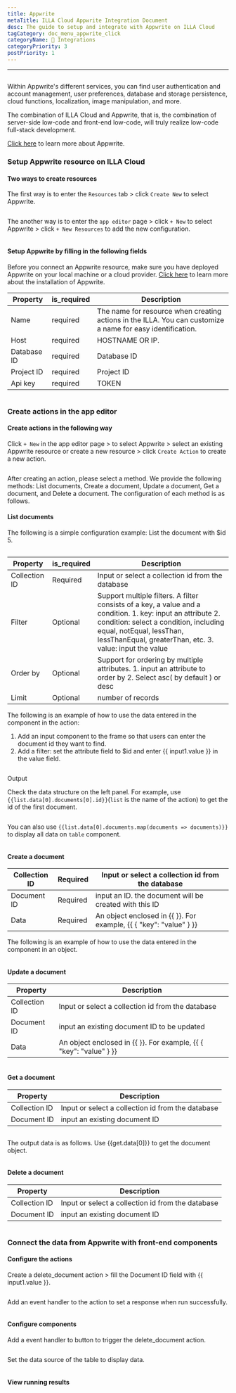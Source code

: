 ```yaml
---
title: Appwrite
metaTitle: ILLA Cloud Appwrite Integration Document
desc: The guide to setup and integrate with Appwrite on ILLA Cloud
tagCategory: doc_menu_appwrite_click
categoryName: 🔨 Integrations
categoryPriority: 3
postPriority: 1
---
```

---
## <h2 hidden>Appwrite Database</h2>
Within Appwrite's different services, you can find user authentication and account management, user preferences, database and storage persistence, cloud functions, localization, image manipulation, and more. 

The combination of ILLA Cloud and Appwrite, that is, the combination of server-side low-code and front-end low-code, will truly realize low-code full-stack development.

[Click here](https://appwrite.io/) to learn more about Appwrite.

### Setup Appwrite resource on ILLA Cloud

#### Two ways to create resources

The first way is to enter the `Resources` tab > click `Create New` to select Appwrite. 

<img src='https://cdn.illacloud.com/official-website/img/docs/assemble/appwrite1.png' alt="" />

The another way is to enter the `app editor` page > click `+ New` to select Appwrite > click `+ New Resources` to add the new configuration. 

<img src='https://cdn.illacloud.com/official-website/img/docs/assemble/appwrite2.png' alt="" />

#### Setup Appwrite by filling in the following fields

Before you connect an Appwrite resource, make sure you have deployed Appwrite on your local machine or a cloud provider. [Click here](https://appwrite.io/docs/installation) to learn more about the installation of Appwrite. 

| Property | is_required | Description |
| --- | --- | --- |
| Name | required | The name for resource when creating actions in the ILLA. You can customize a name for easy identification.  |
| Host | required | HOSTNAME OR IP.  |
| Database ID | required | Database ID |
| Project ID | required | Project ID |
| Api key | required | TOKEN |

<img src='https://cdn.illacloud.com/official-website/img/docs/assemble/appwrite3.png' alt="" />

### Create actions in the app editor

#### Create actions in the following way

Click `+ New` in the app editor page > to select Appwrite > select an existing Appwrite resource or create a new resource > click `Create Action` to create a new action. 

<img src='https://cdn.illacloud.com/official-website/img/docs/assemble/appwrite4.png' alt="" />

After creating an action, please select a method. We provide the following methods: List documents, Create a document, Update a document, Get a document, and Delete a document. The configuration of each method is as follows. 

#### List documents 

The following is a simple configuration example: List the document with $id 5. 

<img src='https://cdn.illacloud.com/official-website/img/docs/assemble/appwrite5.png' alt="" />

| Property | is_required | Description |
| --- | --- | --- |
| Collection ID | Required | Input or select a collection id from the database |
| Filter | Optional | Support multiple filters. A filter consists of a key, a value and a condition. 1. key: input an attribute 2. condition: select a condition, including equal, notEqual, lessThan, lessThanEqual, greaterThan, etc. 3. value: input the value |
| Order by | Optional | Support for ordering by multiple attributes. 1. input an attribute to order by 2. Select asc( by default ) or desc |
| Limit | Optional | number of records |

The following is an example of how to use the data entered in the component in the action:

1. Add an input component to the frame so that users can enter the document id they want to find.  
2. Add a filter: set the attribute field to $id and enter {{ input1.value }} in the value field. 

<img src='https://cdn.illacloud.com/official-website/img/docs/assemble/appwrite6.png' alt="" />

Output

Check the data structure on the left panel. For example, use `{{list.data[0].documents[0].id}}`(`list` is the name of the action) to get the id of the first document. 

<img src='https://cdn.illacloud.com/official-website/img/docs/assemble/appwrite7.png' alt="" />

You can also use `{{list.data[0].documents.map(documents => documents)}}` to display all data on `table` component. 

<img src='https://cdn.illacloud.com/official-website/img/docs/assemble/appwrite8.png' alt="" />

#### Create a document

| Collection ID | Required | Input or select a collection id from the database |
| --- | --- | --- |
| Document ID | Required | input an ID. the document will be created with this ID |
| Data | Required | An object enclosed in {{ }}. For example, {{ { "key": "value" } }} |

The following is an example of how to use the data entered in the component in an object. 

<img src='https://cdn.illacloud.com/official-website/img/docs/assemble/appwrite9.png' alt="" />

#### Update a document 

| Property | Description |
| --- | --- |
| Collection ID | Input or select a collection id from the database |
| Document ID | input an existing document ID to be updated |
| Data | An object enclosed in {{ }}. For example, {{ { "key": "value" } }} |

<img src='https://cdn.illacloud.com/official-website/img/docs/assemble/appwrite10.png' alt="" />

#### Get a document

| Property | Description |
| --- | --- |
| Collection ID | Input or select a collection id from the database |
| Document ID | input an existing document ID |

<img src='https://cdn.illacloud.com/official-website/img/docs/assemble/appwrite11.png' alt="" />

The output data is as follows. Use {{get.data[0]}} to get the document object.

<img src='https://cdn.illacloud.com/official-website/img/docs/assemble/appwrite12.png' alt="" />

#### Delete a document

| Property | Description |
| --- | --- |
| Collection ID | Input or select a collection id from the database |
| Document ID | input an existing document ID |

<img src='https://cdn.illacloud.com/official-website/img/docs/assemble/appwrite13.png' alt="" />

### Connect the data from Appwrite with front-end components

#### Configure the actions

Create a delete_document action > fill the Document ID field with {{ input1.value }}. 

<img src='https://cdn.illacloud.com/official-website/img/docs/assemble/appwrite14.png' alt="" />

Add an event handler to the action to set a response when run successfully. 

<img src='https://cdn.illacloud.com/official-website/img/docs/assemble/appwrite15.png' alt="" />

#### Configure components

Add a event handler to button to trigger the delete_document action. 

<img src='https://cdn.illacloud.com/official-website/img/docs/assemble/appwrite16.png' alt="" />

Set the data source of the table to display data. 

<img src='https://cdn.illacloud.com/official-website/img/docs/assemble/appwrite17.png' alt="" />

#### View running results
<img src='https://cdn.illacloud.com/official-website/img/docs/assemble/appwrite18.gif' alt="" />
